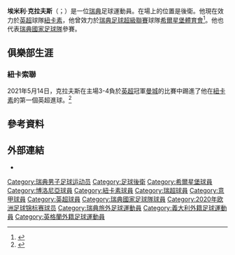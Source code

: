 {{noteTA|G1=football|G2=UEFA|G3=意甲
|1=zh-hk:卡夫;zh-cn:克拉夫斯;zh-tw:克拉夫斯
|2=zh-hk:艾美;zh-cn:埃米利;zh-tw:埃米利
|3=zh-hans:赫尔辛堡; zh-hk:希爾星堡;
}}{{Infobox football biography
| name        = 埃米利·克拉夫斯<br/>Emil Krafth
| fullname    = 埃米利·亨利·克里斯托弗·克拉夫斯<br/>Emil Henry Kristoffer Krafth
| image       = Emil Krafth (cropped).jpg
| caption     = 
| image_size  = 225
| birth_date  = {{Birth date and age|1994|8|2|df=y}}
| birth_place = {{SWE}}[[斯德哥爾摩|斯德哥爾摩]]
| height      = 1.81 m<ref>{{cite web |url=https://tournament.fifadata.com/documents/FWC/2018/pdf/FWC_2018_SQUADLISTS.PDF |title=2018 FIFA World Cup Russia – List of Players |website=FIFA.com |publisher=Fédération Internationale de Football Association |format=PDF |date=4 June 2018 |access-date=19 June 2018 |archive-url=https://web.archive.org/web/20180619164139/https://tournament.fifadata.com/documents/FWC/2018/pdf/FWC_2018_SQUADLISTS.PDF |archive-date=2018-06-19 |dead-url=yes }}</ref>
| position    = [[後衛_(足球)|右後衛]]
| currentclub = [[纽卡斯尔联足球俱乐部|紐卡素]]
| clubnumber  = 
| youthyears1 = 
| youthclubs1 = AIK拉根斯
| years1      = 2010
| clubs1      = AIK拉根斯
| caps1       = 11
| goals1      = 3
| years2      = 2011
| clubs2      = [[奧斯達體育會|奧斯達體育]]
| caps2       = 24
| goals2      = 0
| years3      = 2012–2015
| clubs3      = [[希爾星堡體育會|希爾星堡]]
| caps3       = 76
| goals3      = 3
| years4      = 2015–2019
| clubs4      = [[博洛尼亞足球會|博洛尼亞]]
| caps4       = 42
| goals4      = 0
| years5      = 2018–2019
| clubs5      = → [[艾米恩斯體育會|艾米恩斯]]
| caps5       = 35
| goals5      = 1
| years6      = 2019
| clubs6      = [[艾米恩斯體育會|艾米恩斯]]
| caps6       = 0
| goals6      = 0
| years7      = 2019–
| clubs7      = [[纽卡斯尔联足球俱乐部|紐卡素]]
| caps7       = 33
| goals7      = 1
| nationalyears1 = 2011
| nationalteam1  = 瑞典U17
| nationalcaps1  = 1
| nationalgoals1 = 0
| nationalyears2 = 2012–2013
| nationalteam2  = 瑞典U19
| nationalcaps2  = 8
| nationalgoals2 = 1
| nationalyears3 = 2012–2016
| nationalteam3  = [[瑞典21歲以下國家足球隊|瑞典U21]]
| nationalcaps3  = 16
| nationalgoals3 = 1
| nationalyears4 = 2014–
| nationalteam4  = [[瑞典國家足球隊|瑞典]]
| nationalcaps4  = 31
| nationalgoals4 = 0
| club-update    = 2021年5月23日
| nationalteam-update = 2021年6月23日
}}
'''埃米利·克拉夫斯'''（{{lang-sv|Emil Krafth}}；{{bd|1994年|8月2日}}）是一位[[瑞典|瑞典]]足球運動員。在場上的位置是後衛。他現在效力於[[英超|英超]]球隊[[纽卡斯尔联足球俱乐部|紐卡素]]，他曾效力於[[瑞典足球超級聯賽|瑞典足球超級聯賽]]球隊[[希爾星堡體育會|希爾星堡體育會]]<ref>{{cite web|title=HIF värvar med Krafth|url=http://www.hif.se/Article.aspx?id=ac5db8b5-0513-4120-9b80-e08e197aad2e|publisher=Helsingborgs IF|accessdate=10 January 2012|deadurl=yes|archiveurl=https://web.archive.org/web/20131029195458/http://www.hif.se/Article.aspx?id=ac5db8b5-0513-4120-9b80-e08e197aad2e|archivedate=2013年10月29日}}</ref>。他也代表[[瑞典國家足球隊|瑞典國家足球隊]]參賽。

== 俱樂部生涯 ==
=== 紐卡索聯 ===
2021年5月14日，克拉夫斯在主場3-4負於[[英超|英超]]冠軍[[曼彻斯特城足球俱乐部|曼城]]的比賽中踢進了他在[[纽卡斯尔联足球俱乐部|紐卡素]]的第一個英超進球。<ref>{{cite news |last=Sutcliffe |first=Steve |url=https://www.bbc.com/sport/football/57018435 |title=Newcastle United 3-4 Manchester City: Ferran Torres scores hat-trick as visitors win classic |website=BBC Sport |date=2021-05-14 |access-date=2021-05-15 |archive-date=2021-12-29 |archive-url=https://web.archive.org/web/20211229010648/https://www.bbc.com/sport/football/57018435 |dead-url=no }}</ref>

==參考資料==
{{Reflist}}

==外部連結==
*{{Soccerway}}

{{纽卡斯尔联球员名单}}
{{2018年世界盃足球賽瑞典參賽名單}}
{{2020年欧洲足球锦标赛瑞典参赛名单}}

{{DEFAULTSORT:Krafth, Emil}}

[[Category:瑞典男子足球运动员|Category:瑞典男子足球运动员]]
[[Category:足球後衛|Category:足球後衛]]
[[Category:希爾星堡球員|Category:希爾星堡球員]]
[[Category:博洛尼亞球員|Category:博洛尼亞球員]]
[[Category:紐卡素球員|Category:紐卡素球員]]
[[Category:瑞超球員|Category:瑞超球員]]
[[Category:意甲球員|Category:意甲球員]]
[[Category:英超球員|Category:英超球員]]
[[Category:瑞典國家足球隊球員|Category:瑞典國家足球隊球員]]
[[Category:2020年欧洲足球锦标赛球员|Category:2020年欧洲足球锦标赛球员]]
[[Category:瑞典旅外足球運動員|Category:瑞典旅外足球運動員]]
[[Category:義大利外籍足球運動員|Category:義大利外籍足球運動員]]
[[Category:英格蘭外籍足球運動員|Category:英格蘭外籍足球運動員]]